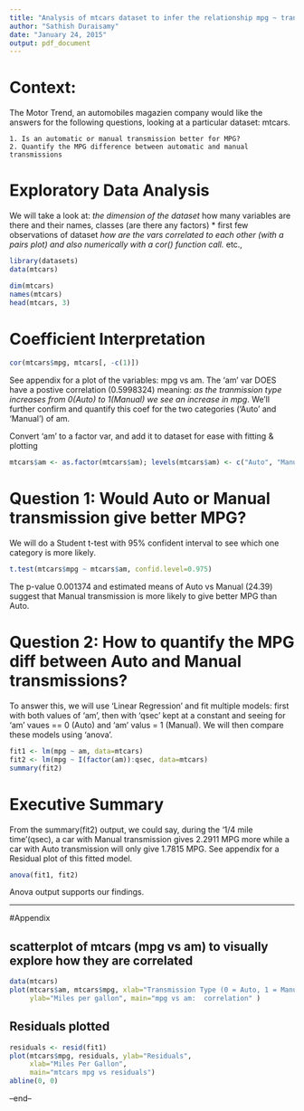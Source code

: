 ```yaml
---
title: "Analysis of mtcars dataset to infer the relationship mpg ~ transmission"
author: "Sathish Duraisamy"
date: "January 24, 2015"
output: pdf_document
---
```


# Context:
The Motor Trend, an automobiles magazien company would like the answers for
the following questions, looking at a particular dataset: mtcars.

    1. Is an automatic or manual transmission better for MPG?
    2. Quantify the MPG difference between automatic and manual transmissions

# Exploratory Data Analysis
We will take a look at:
    *the dimension of the dataset
    *how many variables are there and their names, classes (are there any factors)
    * first few observations of dataset
    *how are the vars correlated to each other (with a pairs plot)
       and also numerically with a cor() function call.
    *etc.,
```r
library(datasets)
data(mtcars)

dim(mtcars)
names(mtcars)
head(mtcars, 3)
```

# Coefficient Interpretation
```r
cor(mtcars$mpg, mtcars[, -c(1)])
```
See appendix for a plot of the variables: mpg vs am. The 'am' var DOES have a 
postive correlation (0.5998324) meaning: *as the tranmission type increases 
from 0(Auto) to 1(Manual) we see an increase in mpg*. We'll further
confirm and quantify this coef for the two categories ('Auto' and 'Manual') of am.

Convert 'am' to a factor var, and add it to dataset for ease with fitting & plotting
```r
mtcars$am <- as.factor(mtcars$am); levels(mtcars$am) <- c("Auto", "Manual")
```

# Question 1: Would Auto or Manual transmission give better MPG?
We will do a Student t-test with 95% confident interval to see which one category
is more likely.
```r
t.test(mtcars$mpg ~ mtcars$am, confid.level=0.975)
```
The p-value 0.001374 and estimated means of Auto vs Manual (24.39) suggest that
Manual transmission is more likely to give better MPG than Auto.

# Question 2: How to quantify the MPG diff between Auto and Manual transmissions?
To answer this, we will use 'Linear Regression' and fit multiple models:
first with both values of 'am', then with 'qsec' kept at a constant and seeing 
for 'am' vaues == 0 (Auto) and 'am' valus = 1 (Manual). We will then compare 
these models using 'anova'.
```r
fit1 <- lm(mpg ~ am, data=mtcars)
fit2 <- lm(mpg ~ I(factor(am)):qsec, data=mtcars)
summary(fit2)
```
# Executive Summary
From the summary(fit2) output, we could say, during the '1/4 mile time'(qsec), 
a car with Manual transmission gives 2.2911 MPG more while a car with Auto
transmission will only give 1.7815 MPG. 
See appendix for a Residual plot of this fitted model.

```r
anova(fit1, fit2)
```
Anova output supports our findings.

-------
#Appendix

## scatterplot of mtcars (mpg vs am) to visually explore how they are correlated
```r
data(mtcars)
plot(mtcars$am, mtcars$mpg, xlab="Transmission Type (0 = Auto, 1 = Manual)",
     ylab="Miles per gallon", main="mpg vs am:  correlation" )
```

## Residuals plotted
```r
residuals <- resid(fit1)
plot(mtcars$mpg, residuals, ylab="Residuals", 
     xlab="Miles Per Gallon", 
     main="mtcars mpg vs residuals") 
abline(0, 0)
```

--end--
